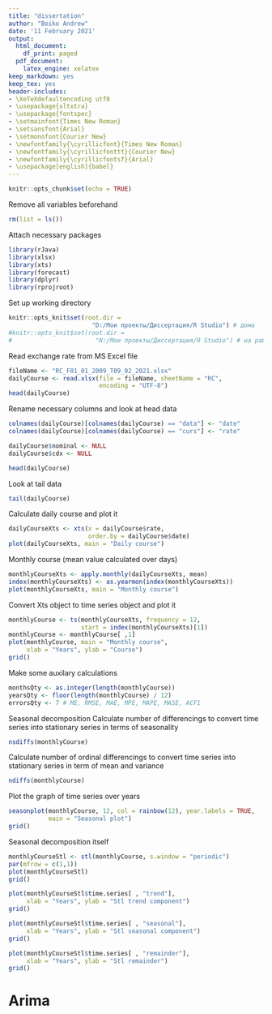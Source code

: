 ```yaml
---
title: "dissertation"
author: "Boiko Andrew"
date: '11 February 2021'
output:
  html_document:
    df_print: paged
  pdf_document:
    latex_engine: xelatex
keep_markdown: yes
keep_tex: yes
header-includes:
- \XeTeXdefaultencoding utf8
- \usepackage{xltxtra}
- \usepackage{fontspec}
- \setmainfont{Times New Roman}
- \setsansfont{Arial}
- \setmonofont{Courier New}
- \newfontfamily{\cyrillicfont}{Times New Roman}
- \newfontfamily{\cyrillicfonttt}{Courier New}
- \newfontfamily{\cyrillicfontsf}{Arial}
- \usepackage[english]{babel}
---
```


```r
knitr::opts_chunk$set(echo = TRUE)
```

Remove all variables beforehand
```r
rm(list = ls())
```

Attach necessary packages
```r
library(rJava)
library(xlsx)
library(xts)
library(forecast)
library(dplyr)
library(rprojroot)
```

Set up working directory
```r
knitr::opts_knit$set(root.dir =
                       "D:/Мои проекты/Диссертация/R Studio") # дома
#knitr::opts_knit$set(root.dir =
#                       "N:/Мои проекты/Диссертация/R Studio") # на работе
```

Read exchange rate from MS Excel file
```r
fileName <- "RC_F01_01_2009_T09_02_2021.xlsx"
dailyCourse <- read.xlsx(file = fileName, sheetName = "RC",
                         encoding = "UTF-8")
head(dailyCourse)
```

Rename necessary columns and look at head data
```r
colnames(dailyCourse)[colnames(dailyCourse) == "data"] <- "date"
colnames(dailyCourse)[colnames(dailyCourse) == "curs"] <- "rate"

dailyCourse$nominal <- NULL
dailyCourse$cdx <- NULL

head(dailyCourse)
```

Look at tail data
```r
tail(dailyCourse)
```

Calculate daily сourse and plot it
```r
dailyCourseXts <- xts(x = dailyCourse$rate,
                      order.by = dailyCourse$date)
plot(dailyCourseXts, main = "Daily course")
```

Monthly course (mean value calculated over days)
```r
monthlyCourseXts <- apply.monthly(dailyCourseXts, mean)
index(monthlyCourseXts) <- as.yearmon(index(monthlyCourseXts))
plot(monthlyCourseXts, main = "Monthly course")
```

Convert Xts object to time series object and plot it
```r
monthlyCourse <- ts(monthlyCourseXts, frequency = 12,
                    start = index(monthlyCourseXts)[1])
monthlyCourse <- monthlyCourse[ ,1]
plot(monthlyCourse, main = "Monthly course",
     xlab = "Years", ylab = "Course")
grid()
```

Make some auxilary calculations
```r
monthsQty <- as.integer(length(monthlyCourse))
yearsQty <- floor(length(monthlyCourse) / 12)
errorsQty <- 7 # ME, RMSE, MAE, MPE, MAPE, MASE, ACF1
```

Seasonal decomposition
Calculate number of differencings to convert time series into
stationary series in terms of seasonality
```r
nsdiffs(monthlyCourse)
```

Calculate number of ordinal differencings to convert time series into
stationary series in term of mean and variance
```r
ndiffs(monthlyCourse)
```

Plot the graph of time series over years
```r
seasonplot(monthlyCourse, 12, col = rainbow(12), year.labels = TRUE,
           main = "Seasonal plot")
grid()
```

Seasonal decomposition itself
```r
monthlyCourseStl <- stl(monthlyCourse, s.window = "periodic")
par(mfrow = c(1,1))
plot(monthlyCourseStl)
grid()
```

```r
plot(monthlyCourseStl$time.series[ , "trend"],
     xlab = "Years", ylab = "Stl trend component")
grid()

```

```r
plot(monthlyCourseStl$time.series[ , "seasonal"],
     xlab = "Years", ylab = "Stl seasonal component")
grid()
```
``` r
plot(monthlyCourseStl$time.series[ , "remainder"],
     xlab = "Years", ylab = "Stl remainder")
grid()
```

# Arima



